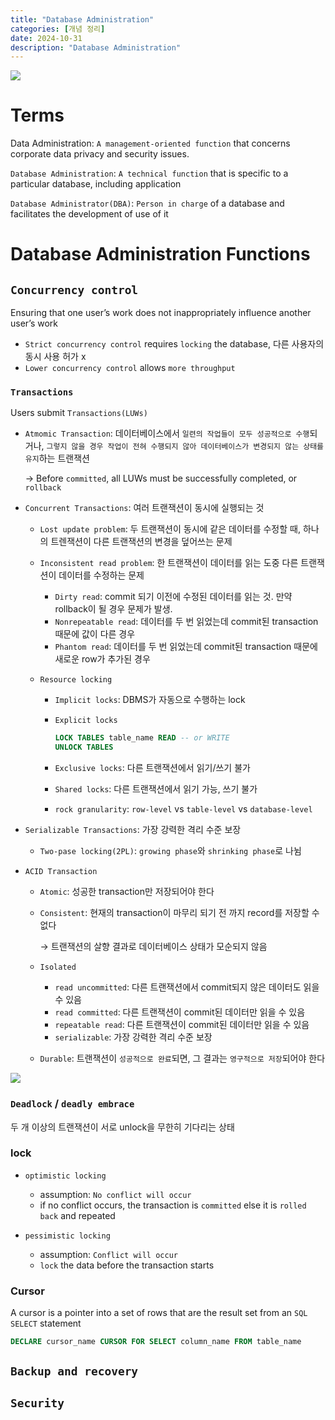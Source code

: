```yaml
---
title: "Database Administration"
categories: [개념 정리]
date: 2024-10-31
description: "Database Administration"
---
```


![](/img/db-thumb.jpg){.post-thumbnail}

# Terms

Data Administration: `A management-oriented function` that concerns corporate data privacy and security issues.

`Database Administration`: `A technical function` that is specific to a particular database, including application

`Database Administrator(DBA)`: `Person in charge` of a database and facilitates the development of use of it

# Database Administration Functions

## `Concurrency control`

Ensuring that one user's work does not inappropriately influence another user's work

- `Strict concurrency control` requires `locking` the database, 다른 사용자의 동시 사용 허가 x
- `Lower concurrency control` allows `more throughput`

### `Transactions`

Users submit `Transactions(LUWs)`

- `Atmomic Transaction`: 데이터베이스에서 `일련의 작업들이 모두 성공적으로 수행`되거나, `그렇지 않을 경우 작업이 전혀 수행되지 않아 데이터베이스가 변경되지 않는 상태를 유지`하는 트랜잭션
   
   → Before `committed`, all LUWs must be successfully completed, or `rollback`
- `Concurrent Transactions`: 여러 트랜잭션이 동시에 실행되는 것
   
   - `Lost update problem`: 두 트랜잭션이 동시에 같은 데이터를 수정할 때, 하나의 트렌잭션이 다른 트랜잭션의 변경을 덮어쓰는 문제
   - `Inconsistent read problem`: 한 트랜잭션이 데이터를 읽는 도중 다른 트랜잭션이 데이터를 수정하는 문제
      
      - `Dirty read`: commit 되기 이전에 수정된 데이터를 읽는 것. 만약 rollback이 될 경우 문제가 발생.
      - `Nonrepeatable read`: 데이터를 두 번 읽었는데 commit된 transaction 때문에 값이 다른 경우
      - `Phantom read`: 데이터를 두 번 읽었는데 commit된 transaction 때문에 새로운 row가 추가된 경우
   - `Resource locking`
      
      - `Implicit locks`: DBMS가 자동으로 수행하는 lock
      - `Explicit locks`
         
         ```sql
         LOCK TABLES table_name READ -- or WRITE
         UNLOCK TABLES
         ```
      - `Exclusive locks`: 다른 트랜잭션에서 읽기/쓰기 불가
      - `Shared locks`: 다른 트랜잭션에서 읽기 가능, 쓰기 불가
      - `rock granularity`: `row-level` vs `table-level` vs `database-level`
- `Serializable Transactions`: 가장 강력한 격리 수준 보장
   
   - `Two-pase locking(2PL)`: `growing phase`와 `shrinking phase`로 나뉨

- `ACID Transaction`
    
    - `Atomic`: 성공한 transaction만 저장되어야 한다
    - `Consistent`: 현재의 transaction이 마무리 되기 전 까지 record를 저장할 수 없다
       
       → 트랜잭션의 살향 결과로 데이터베이스 상태가 모순되지 않음
    - `Isolated`
       
       - `read uncommitted`: 다른 트랜잭션에서 commit되지 않은 데이터도 읽을 수 있음
       - `read committed`: 다른 트랜잭션이 commit된 데이터만 읽을 수 있음
       - `repeatable read`: 다른 트랜잭션이 commit된 데이터만 읽을 수 있음
       - `serializable`: 가장 강력한 격리 수준 보장
    - `Durable`: 트랜잭션이 `성공적으로 완료`되면, 그 결과는 `영구적으로 저장`되어야 한다

![](img/isolation.jpeg)

### `Deadlock` / `deadly embrace`

두 개 이상의 트랜잭션이 서로 unlock을 무한히 기다리는 상태

### lock

- `optimistic locking`
   
   - assumption: `No conflict will occur`
   - if no conflict occurs, the transaction is `committed` else it is `rolled back` and repeated
- `pessimistic locking`
   
    - assumption: `Conflict will occur`
    - `lock` the data before the transaction starts

### Cursor

A cursor is a pointer into a set of rows that are the result set from an `SQL SELECT` statement

```sql
DECLARE cursor_name CURSOR FOR SELECT column_name FROM table_name
```

## `Backup and recovery`

## `Security`
